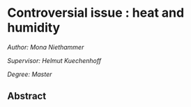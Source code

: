 # Controversial issue : heat and humidity    {#he3}

*Author: Mona Niethammer*

*Supervisor: Helmut Kuechenhoff*

*Degree: Master*   

## Abstract